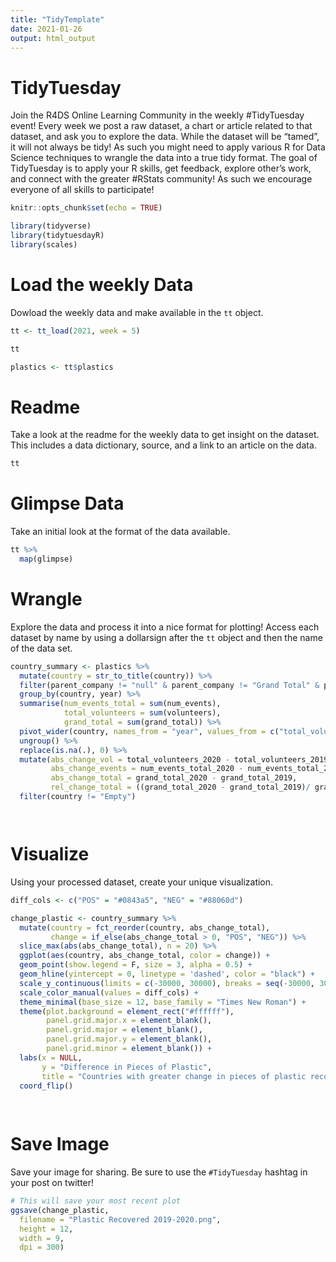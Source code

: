 ```yaml
---
title: "TidyTemplate"
date: 2021-01-26
output: html_output
---
```


# TidyTuesday

Join the R4DS Online Learning Community in the weekly #TidyTuesday event!
Every week we post a raw dataset, a chart or article related to that dataset, and ask you to explore the data.
While the dataset will be “tamed”, it will not always be tidy! As such you might need to apply various R for Data Science techniques to wrangle the data into a true tidy format.
The goal of TidyTuesday is to apply your R skills, get feedback, explore other’s work, and connect with the greater #RStats community!
As such we encourage everyone of all skills to participate!

```r

knitr::opts_chunk$set(echo = TRUE)

library(tidyverse)
library(tidytuesdayR)
library(scales)

```

# Load the weekly Data

Dowload the weekly data and make available in the `tt` object.

```r

tt <- tt_load(2021, week = 5)

tt

plastics <- tt$plastics
```


# Readme

Take a look at the readme for the weekly data to get insight on the dataset.
This includes a data dictionary, source, and a link to an article on the data.

```r

tt

```


# Glimpse Data

Take an initial look at the format of the data available.

```r

tt %>% 
  map(glimpse)

```

# Wrangle

Explore the data and process it into a nice format for plotting! Access each dataset by name by using a dollarsign after the `tt` object and then the name of the data set.

```r



country_summary <- plastics %>%  
  mutate(country = str_to_title(country)) %>% 
  filter(parent_company != "null" & parent_company != "Grand Total" & parent_company != "NULL" & parent_company != "Unbranded" & country != "EMPTY") %>% 
  group_by(country, year) %>% 
  summarise(num_events_total = sum(num_events),
            total_volunteers = sum(volunteers),
            grand_total = sum(grand_total)) %>% 
  pivot_wider(country, names_from = "year", values_from = c("total_volunteers", "num_events_total", "grand_total")) %>%
  ungroup() %>% 
  replace(is.na(.), 0) %>% 
  mutate(abs_change_vol = total_volunteers_2020 - total_volunteers_2019,
         abs_change_events = num_events_total_2020 - num_events_total_2019,
         abs_change_total = grand_total_2020 - grand_total_2019,
         rel_change_total = ((grand_total_2020 - grand_total_2019)/ grand_total_2019) * 100) %>% 
  filter(country != "Empty")




```


# Visualize

Using your processed dataset, create your unique visualization.

```r


diff_cols <- c("POS" = "#0843a5", "NEG" = "#88060d")

change_plastic <- country_summary %>% 
  mutate(country = fct_reorder(country, abs_change_total),
         change = if_else(abs_change_total > 0, "POS", "NEG")) %>%
  slice_max(abs(abs_change_total), n = 20) %>% 
  ggplot(aes(country, abs_change_total, color = change)) +
  geom_point(show.legend = F, size = 3, alpha = 0.5) +
  geom_hline(yintercept = 0, linetype = 'dashed', color = "black") +
  scale_y_continuous(limits = c(-30000, 30000), breaks = seq(-30000, 30000, 10000), labels = comma) +
  scale_color_manual(values = diff_cols) +
  theme_minimal(base_size = 12, base_family = "Times New Roman") +
  theme(plot.background = element_rect("#ffffff"),
        panel.grid.major.x = element_blank(),
        panel.grid.major = element_blank(),
        panel.grid.major.y = element_blank(),
        panel.grid.minor = element_blank()) +
  labs(x = NULL,
       y = "Difference in Pieces of Plastic",
       title = "Countries with greater change in pieces of plastic recovered from 2019 to 2020") +
  coord_flip()
  
  
```

# Save Image

Save your image for sharing. Be sure to use the `#TidyTuesday` hashtag in your post on twitter! 

```r

# This will save your most recent plot
ggsave(change_plastic,
  filename = "Plastic Recovered 2019-2020.png",
  height = 12,
  width = 9,
  dpi = 300)

```

